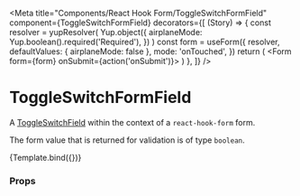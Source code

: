 
<Meta
  title="Components/React Hook Form/ToggleSwitchFormField"
  component={ToggleSwitchFormField}
  decorators={[
    (Story) => {
      const resolver = yupResolver(
        Yup.object({
          airplaneMode: Yup.boolean().required('Required'),
        })
      )
      const form = useForm({
        resolver,
        defaultValues: { airplaneMode: false },
        mode: 'onTouched',
      })
      return (
        <Form form={form} onSubmit={action('onSubmit')}>
          <Story />
        </Form>
      )
    },
  ]}
/>

# ToggleSwitchFormField

A [ToggleSwitchField](../?path=/docs/components-formnew-toggleswitchfield--default-story) within the context of a `react-hook-form` form.

The form value that is returned for validation is of type `boolean`.


<Canvas>
  <Story
    name="Default"
    args={{
      name: 'airplaneMode',
      label: 'Airplane mode',
      message: 'Turn on to disable all network connections',
    }}
    argTypes={{
      disabled: { type: 'boolean' },
    }}
  >
    {Template.bind({})}
  </Story>
</Canvas>

### Props

<ArgsTable story="Default" />
